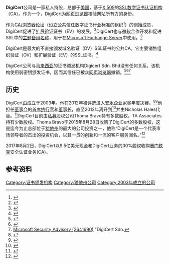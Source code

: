 {{Expand language|1=en|time=2022-05-12T06:25:18+00:00}}
{{Infobox company
| name             = DigiCert Inc
| logo             = 
| type             = [[私人公司|私人公司]]
| foundation       = {{Start date|2003}}
| location_city    = [[李海_(犹他州)|李海 (犹他州)]]
| location_country = [[美国|美国]]
| key_people       = [[CEO|CEO]]：John Merrill；[[COO|COO]]：Flavio Martins；[[CFO|CFO]]：Michael Olson
| industry         = {{tsl|en|Internet security|互联网安全}}、[[公開金鑰基礎建設|公開金鑰基礎建設]]
| homepage         = {{URL|www.digicert.com}}
}}
'''DigiCert'''公司是一家私人持股，总部于[[美国|美国]]，基于[[X.509|X.509]]的[[傳輸層安全協議|SSL]][[数字证书认证机构|数字证书认证机构]]（CA）。作为一个{{tsl|en|Trusted third party|可信第三方}}，DigiCert为[[网页浏览器|网页浏览器]]核验网站所有方的身份。

作为[[CA/浏览器论坛|CA/浏览器论坛]]（设立公共信任数字证书行业标准的组织<ref>{{Cite web|url=https://cabforum.org/about-us/|title=About the CA/Browser Forum|accessdate=2015-12-25|publisher=CAB Forum|archive-date=2016-01-27|archive-url=https://web.archive.org/web/20160127054350/https://cabforum.org/about-us/|dead-url=no}}</ref>）的创始成员，DigiCert促进了[[扩展验证证书|扩展验证证书]]（EV）的发展。<ref>{{Cite web|url=http://www.cabforum.org/forum.html|title=About the CA/Browser Forum|accessdate=2015-12-25|publisher=CAB Forum|archive-url=https://web.archive.org/web/20070202031218/http://www.cabforum.org/forum.html|archive-date=2007-02-02|dead-url=yes}}</ref>DigiCert也与[[微软|微软]]合作开发和促进SSL中的[[主题备用名称|主题备用名称]]，用于在[[Microsoft_Exchange_Server|Microsoft Exchange Server]]中使用。<ref>{{cite web |url=http://support.microsoft.com/kb/929395 |title=存档副本 |accessdate=2009-02-24 |deadurl=yes |archiveurl=https://web.archive.org/web/20090123060057/http://support.microsoft.com/kb/929395 |archivedate=2009-01-23 }}</ref>

DigiCert是最大的不直接颁发域名验证（DV）SSL证书的公共CA。它主要销售组织验证（OV）和扩展验证（EV）的SSL证书。<ref>{{Cite web|url=http://www.digicert.com/dv-ssl-certificate.htm|title=Domain Validated SSL? Why We Don't Offer It|accessdate=2015-12-25|date=2009-02-19|archive-date=2016-03-05|archive-url=https://web.archive.org/web/20160305033533/https://www.digicert.com/dv-ssl-certificate.htm|dead-url=no}}</ref>

DigiCert公司与[[马来西亚|马来西亚]]的证书颁发机构Digicert Sdn. Bhd没有任何关系，该机构使用弱密钥颁发证书，因而其信任已被众[[网页浏览器|网页浏览器]]撤销。<ref>{{Cite web|url=http://www.entrust.net/advisories/malaysia.htm|title=SSL Certificate Support - Entrust, Inc|accessdate=2015-12-25|archive-date=2015-06-29|archive-url=https://web.archive.org/web/20150629012844/http://www.entrust.net/advisories/malaysia.htm|dead-url=no}}</ref><ref>{{Cite web |url=http://blog.mozilla.org/security/2011/11/03/revoking-trust-in-digicert-sdn-bhd-intermediate-certificate-authority/ |title=Revoking Trust in DigiCert Sdn. |accessdate=2017-02-09 |archive-date=2012-09-29 |archive-url=https://web.archive.org/web/20120929035007/http://blog.mozilla.org/security/2011/11/03/revoking-trust-in-digicert-sdn-bhd-intermediate-certificate-authority/ |dead-url=no }}</ref><ref>[http://technet.microsoft.com/en-us/security/advisory/2641690 Microsoft Security Advisory (2641690)] {{Wayback|url=http://technet.microsoft.com/en-us/security/advisory/2641690 |date=20130708102648 }} "DigiCert Sdn.</ref>

== 历史 ==
DigiCert由{{tsl|en|Ken Bretschneider}}成立于2003年。他在2012年被评选进入[[安永|安永]]企业家奖年度决赛。<ref>{{Cite web|url=http://www.digicert.com/news/entrepreneur-of-the-year-2012.htm|title=Entrepreneur of the Year 2012|accessdate=July 9, 2014|archive-date=2017-05-03|archive-url=https://web.archive.org/web/20170503033832/https://www.digicert.com/news/entrepreneur-of-the-year-2012.htm|dead-url=no}}</ref><ref>{{Cite web|url=http://www.peoplewater.com/ken-bretschneiders-nomination-for-entrepreneur-of-the-year|title=Ken Bretschneider’s Nomination for Entrepreneur of the Year|accessdate=July 9, 2014|author=<!--Staff writer(s); no by-line.-->|date=July 14, 2012|deadurl=yes|archiveurl=https://web.archive.org/web/20140530152827/http://www.peoplewater.com/ken-bretschneiders-nomination-for-entrepreneur-of-the-year|archivedate=2014年5月30日}}</ref>他担任[[董事会|董事会]]的[[首席执行官|首席执行官]]和[[董事长|董事长]]，直至2012年离开到{{tsl|en|People Water}}<ref>{{Cite web|url=http://www.prnewswire.com/news-releases/people-water-names-ken-bretschneider-ceo-148631965.html|title=People Water Names Ken Bretschneider CEO|accessdate=July 9, 2014|author=<!--Staff writer(s); no by-line.-->|date=April 24, 2012|archive-date=2017-07-01|archive-url=https://web.archive.org/web/20170701152311/http://www.prnewswire.com/news-releases/people-water-names-ken-bretschneider-ceo-148631965.html|dead-url=no}}</ref>并由Nicholas Hales代替。<ref name="stepsdown">{{Cite web|url=http://www.sltrib.com/sltrib/money/53925270-79/digicert-hales-bretschneider-growth.html.csp|title=Utah's DigiCert reorganizes its management|accessdate=July 9, 2012|author=<!--Staff writer(s); no by-line.-->|date=April 17, 2012|archive-date=2016-03-03|archive-url=https://web.archive.org/web/20160303215955/http://www.sltrib.com/sltrib/money/53925270-79/digicert-hales-bretschneider-growth.html.csp|dead-url=no}}</ref>DigiCert目前由[[私募|私募]]股权公司Thoma Bravo持有多数股权，TA Associates持有少数股权。Thoma Bravo于2015年8月28日收购了DigiCert的多数股权，这是迄今为止总部位于[[犹他州|犹他州]]的最大的公司投资之一，他称“DigiCert是一个代表市场领导者的杰出的投资机会，以其一贯的创新和一流的客户服务闻名。”<ref>{{Cite web|url=http://www.eweek.com/security/thoma-bravo-invests-in-security-firm-digicert.html|title=Thoma Bravo Invests in Security Firm DigiCert|accessdate=2015-12-25|author=Sean Michael Kerner|date=2015-08-28}}</ref>

2017年8月2日，DigiCert以9.5亿美元现金和DigiCert业务的30%股权收购[[赛门铁克|赛门铁克]]安全认证业务(CA)。

== 参考资料 ==
{{Reflist|2}}

[[Category:证书颁发机构|Category:证书颁发机构]]
[[Category:猶他州公司|Category:猶他州公司]]
[[Category:2003年成立的公司|Category:2003年成立的公司]]